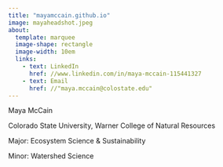 ```yaml
---
title: "mayamccain.github.io"
image: mayaheadshot.jpeg
about:
  template: marquee
  image-shape: rectangle
  image-width: 10em
  links:
    - text: LinkedIn
      href: //www.linkedin.com/in/maya-mccain-115441327 
    - text: Email
      href: //"maya.mccain@colostate.edu"
---
```


Maya McCain

Colorado State University, Warner College of Natural Resources

Major: Ecosystem Science & Sustainability

Minor: Watershed Science
